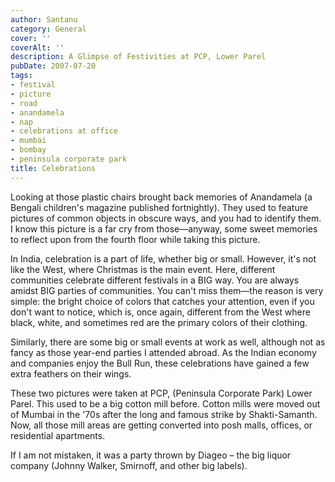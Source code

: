 ```yaml
---
author: Santanu
category: General
cover: ''
coverAlt: ''
description: A Glimpse of Festivities at PCP, Lower Parel
pubDate: 2007-07-20
tags:
- festival
- picture
- road
- anandamela
- nap
- celebrations at office
- mumbai
- bombay
- peninsula corporate park
title: Celebrations
---
```


Looking at those plastic chairs brought back memories of Anandamela (a Bengali children's magazine published fortnightly). They used to feature pictures of common objects in obscure ways, and you had to identify them. I know this picture is a far cry from those—anyway, some sweet memories to reflect upon from the fourth floor while taking this picture.

In India, celebration is a part of life, whether big or small. However, it's not like the West, where Christmas is the main event. Here, different communities celebrate different festivals in a BIG way. You are always amidst BIG parties of communities. You can't miss them—the reason is very simple: the bright choice of colors that catches your attention, even if you don't want to notice, which is, once again, different from the West where black, white, and sometimes red are the primary colors of their clothing.

Similarly, there are some big or small events at work as well, although not as fancy as those year-end parties I attended abroad. As the Indian economy and companies enjoy the Bull Run, these celebrations have gained a few extra feathers on their wings.

These two pictures were taken at PCP, (Peninsula Corporate Park) Lower Parel. This used to be a big cotton mill before. Cotton mills were moved out of Mumbai in the '70s after the long and famous strike by Shakti-Samanth. Now, all those mill areas are getting converted into posh malls, offices, or residential apartments.

If I am not mistaken, it was a party thrown by Diageo – the big liquor company (Johnny Walker, Smirnoff, and other big labels).